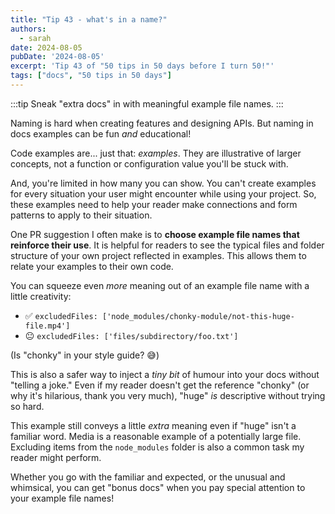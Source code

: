 ```yaml
---
title: "Tip 43 - what's in a name?"
authors:
  - sarah
date: 2024-08-05
pubDate: '2024-08-05'
excerpt: 'Tip 43 of "50 tips in 50 days before I turn 50!"'
tags: ["docs", "50 tips in 50 days"]
---
```


:::tip
Sneak "extra docs" in with meaningful example file names.
:::

Naming is hard when creating features and designing APIs. But naming in docs examples can be fun *and* educational!

Code examples are... just that: *examples*. They are illustrative of larger concepts, not a function or configuration value you'll be stuck with. 

And, you're limited in how many you can show. You can't create examples for every situation your user might encounter while using your project. So, these examples need to help your reader make connections and form patterns to apply to their situation.

One PR suggestion I often make is to **choose example file names that reinforce their use**. It is helpful for readers to see the typical files and folder structure of your own project reflected in examples. This allows them to relate your examples to their own code. 

You can squeeze even *more* meaning out of an example file name with a little creativity:


- ✅ `excludedFiles: ['node_modules/chonky-module/not-this-huge-file.mp4']`
- 😐 `excludedFiles: ['files/subdirectory/foo.txt']`

(Is "chonky" in your style guide? 😅)

This is also a safer way to inject a *tiny bit* of humour into your docs without "telling a joke." Even if my reader doesn't get the reference "chonky" (or why it's hilarious, thank you very much), "huge" *is* descriptive without trying so hard. 

This example still conveys a little *extra* meaning even if "huge" isn't a familiar word. Media is a reasonable example of a potentially large file. Excluding items from the `node_modules` folder is also a common task my reader might perform.

Whether you go with the familiar and expected, or the unusual and whimsical, you can get "bonus docs" when you pay special attention to your example file names!


<LinkCard title="See the whole list of tips!" href="/blog/50-docs-tips-in-50-days" />